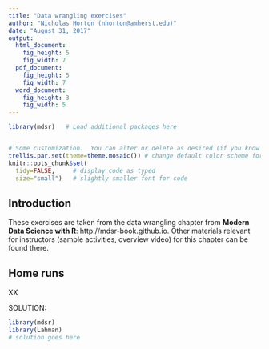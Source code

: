 ```yaml
---
title: "Data wrangling exercises"
author: "Nicholas Horton (nhorton@amherst.edu)"
date: "August 31, 2017"
output:
  html_document:
    fig_height: 5
    fig_width: 7
  pdf_document:
    fig_height: 5
    fig_width: 7
  word_document:
    fig_height: 3
    fig_width: 5
---
```


```r
library(mdsr)   # Load additional packages here 


# Some customization.  You can alter or delete as desired (if you know what you are doing).
trellis.par.set(theme=theme.mosaic()) # change default color scheme for lattice
knitr::opts_chunk$set(
  tidy=FALSE,     # display code as typed
  size="small")   # slightly smaller font for code
```

## Introduction
These exercises are taken from the data wrangling chapter from **Modern Data Science with R**: http://mdsr-book.github.io.  Other materials relevant for instructors (sample activities, overview video) for this chapter can be found there.


## Home runs
XX

SOLUTION:

```r
library(mdsr)
library(Lahman)
# solution goes here
```


